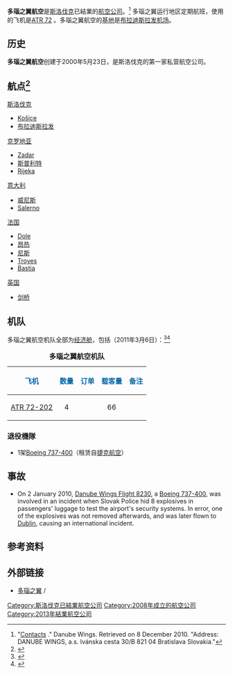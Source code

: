 {{Infobox Airline
|airline        = 多瑙之翼航空 <br> Danube Wings
|logo           = ATR ATR-72-202, Danube Wings AN1535399.jpg
|logo_size      = 
|fleet_size     = 3
|destinations   = 6
|IATA           = V5
|ICAO           = VPA
|callsign       = VIP TAXI
|parent         = 
|company_slogan = "''We fly your direction''"
|founded        = 2000年（成立之初名为“贵宾之翼航空”（Vip Wings）
|ceased         = 2013年
|headquarters   = {{SVK}} [[布拉迪斯拉发|布拉迪斯拉发]]
|key_people     = CEO: Ing. Jan Rostas, PhD.
|bases          = {{SVK}} [[布拉迪斯拉发机场|布拉迪斯拉发机场]]
|focus_cities   = Dole
|frequent_flyer = 
|lounge         = 
|alliance       = 
|website        = [http://www.danubewings.eu/ www.danubewings.eu]
}}

'''多瑙之翼航空'''是[[斯洛伐克|斯洛伐克]]已結業的[[航空公司|航空公司]]。<ref>"[http://www.danubewings.eu/index.php/en/about-us/contacts Contacts] {{Wayback|url=http://www.danubewings.eu/index.php/en/about-us/contacts |date=20120331044050 }}." Danube Wings. Retrieved on 8 December 2010. "Address: DANUBE WINGS, a.s. Ivánska cesta 30/B 821 04 Bratislava Slovakia."</ref> 多瑙之翼运行地区定期航班，使用的飞机是[[ATR_72|ATR 72]] 。多瑙之翼航空的[[基地|基地]]是[[布拉迪斯拉发机场|布拉迪斯拉发机场]]。


==历史==
'''多瑙之翼航空'''创建于2000年5月23日，是斯洛伐克的第一家私营航空公司。

== 航点<ref>{{Cite web |url=http://portal.danubewings.eu/index.php/sk/kamlietame/flightplan |title=存档副本 |access-date=2012-03-23 |archive-url=https://web.archive.org/web/20111226101954/http://portal.danubewings.eu/index.php/sk/kamlietame/flightplan |archive-date=2011-12-26 |dead-url=yes }}</ref> ==




[[斯洛伐克|斯洛伐克]]
*[[Košice_International_Airport|Košice]]
*[[M._R._Štefánik_Airport|布拉迪斯拉发]]

[[克罗地亚|克罗地亚]]
*[[Zadar_Airport|Zadar]]
*[[Split_Airport|斯普利特]] 
*[[Rijeka_Airport|Rijeka]]

[[意大利|意大利]]
*[[Venice_Marco_Polo_Airport|威尼斯]]
*[[Salerno_Airport|Salerno]]

[[法国|法国]]
*[[Dole_Airport|Dole]]
*[[Angers_Airport|昂热]]
*[[Nice_Airport|尼斯]]
*[[Troyes_Airport|Troyes]]
*[[Bastia_Airport|Bastia]]

[[英国|英国]]
*[[剑桥机场|剑桥]]

==机队==
多瑙之翼航空机队全部为[[经济舱|经济舱]]，包括（2011年3月6日）：<ref>{{Cite web |url=http://www.danubewings.com/lris-presentation/detail/airFleet |title=Danube Wings Fleet |access-date=2012-03-23 |archive-date=2009-01-26 |archive-url=https://web.archive.org/web/20090126052600/http://danubewings.com/lris-presentation/detail/airFleet |dead-url=no }}</ref><ref>{{Cite web |url=http://ch-aviation.ch/aircraft.php?search=set&airline=DBW&al_op=1 |title=Danube Wings Fleet - CH-Aviation.ch |access-date=2012-03-23 |archive-date=2010-11-02 |archive-url=https://web.archive.org/web/20101102234853/http://ch-aviation.ch/aircraft.php?search=set&airline=DBW&al_op=1 |dead-url=no }}</ref>

<center>
{| class="toccolours" border="1" cellpadding="3" style="border-collapse:collapse"
|+ '''多瑙之翼航空机队'''
|- bgcolor=#44ccee
! <font style="color:#0066aa;">飞机
! <font style="color:#0066aa;">数量
! <font style="color:#0066aa;">订单
! <font style="color:#0066aa;">载客量
! <font style="color:#0066aa;">备注
|-
|[[ATR_72|ATR 72-202]]
|align="center"|4
|align="center"|
|align="center"|66
|
|}

</center>
===退役機隊===

*1架[[波音737|Boeing 737-400]]（租赁自[[捷克航空|捷克航空]]）

==事故==
*On 2 January 2010, [[2010_Bratislava_hidden_explosives_incident_and_Dublin_bomb_alert|Danube Wings Flight 8230]], a [[Boeing_737_Classic|Boeing 737-400]], was involved in an incident when Slovak Police hid 8 explosives in passengers' luggage to test the airport's security systems.  In error, one of the explosives was not removed afterwards, and was later flown to [[Dublin|Dublin]], causing an international incident.

==参考资料==
{{reflist}}

==外部链接==
{{commonscat|Danube Wings}}
{{Portalbox|Slovakia|Companies|Aviation}}
*[https://web.archive.org/web/20120331044102/http://www.danubewings.eu/ 多瑙之翼] {{en icon}}/{{sk icon}}

[[Category:斯洛伐克已結業航空公司|Category:斯洛伐克已結業航空公司]]
[[Category:2008年成立的航空公司|Category:2008年成立的航空公司]]
[[Category:2013年結業航空公司|Category:2013年結業航空公司]]